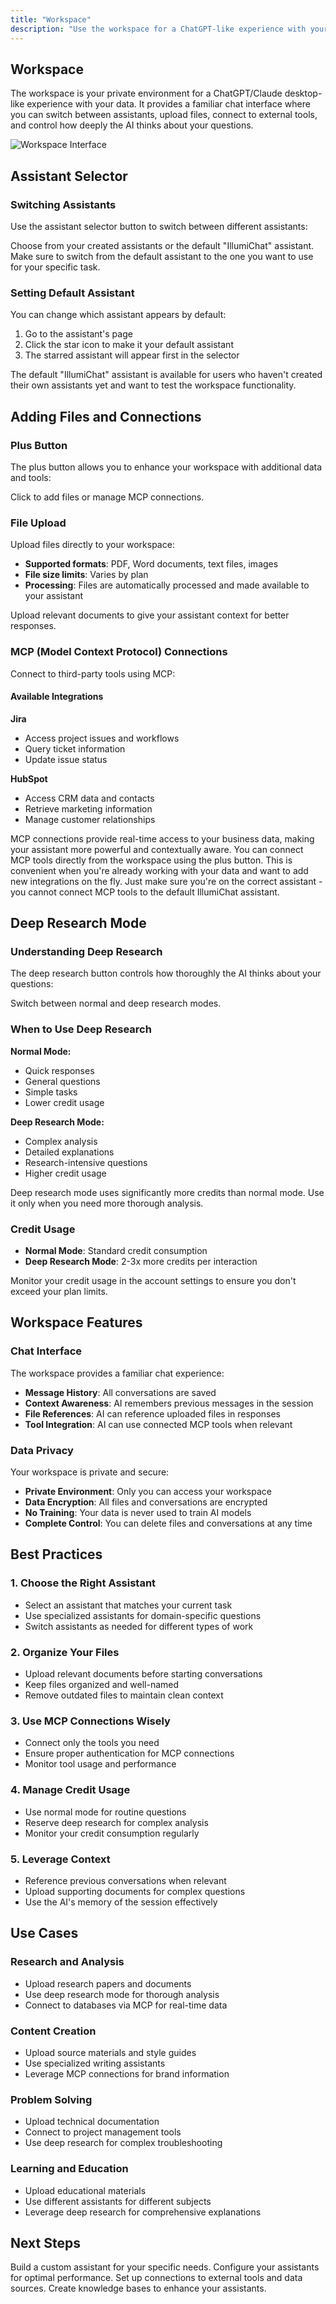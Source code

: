 ```yaml
---
title: "Workspace"
description: "Use the workspace for a ChatGPT-like experience with your data and assistants"
---
```


## Workspace

The workspace is your private environment for a ChatGPT/Claude desktop-like experience with your data. It provides a familiar chat interface where you can switch between assistants, upload files, connect to external tools, and control how deeply the AI thinks about your questions.

![Workspace Interface](/images/workspace-screenshots/add-files-and-mcp.png)

## Assistant Selector

### Switching Assistants

Use the assistant selector button to switch between different assistants:

<ParamField body="assistant_selector" type="dropdown">
Choose from your created assistants or the default "IllumiChat" assistant.
</ParamField>

<Tip>
Make sure to switch from the default assistant to the one you want to use for your specific task.
</Tip>

### Setting Default Assistant

You can change which assistant appears by default:

1. Go to the assistant's page
2. Click the star icon to make it your default assistant
3. The starred assistant will appear first in the selector

<Info>
The default "IllumiChat" assistant is available for users who haven't created their own assistants yet and want to test the workspace functionality.
</Info>

## Adding Files and Connections

### Plus Button

The plus button allows you to enhance your workspace with additional data and tools:

<ParamField body="plus_button" type="button">
Click to add files or manage MCP connections.
</ParamField>

### File Upload

Upload files directly to your workspace:

- **Supported formats**: PDF, Word documents, text files, images
- **File size limits**: Varies by plan
- **Processing**: Files are automatically processed and made available to your assistant

<Tip>
Upload relevant documents to give your assistant context for better responses.
</Tip>

### MCP (Model Context Protocol) Connections

Connect to third-party tools using MCP:

#### Available Integrations

**Jira**
- Access project issues and workflows
- Query ticket information
- Update issue status

**HubSpot**
- Access CRM data and contacts
- Retrieve marketing information
- Manage customer relationships

<Info>
MCP connections provide real-time access to your business data, making your assistant more powerful and contextually aware.
</Info>

<Tip>
You can connect MCP tools directly from the workspace using the plus button. This is convenient when you're already working with your data and want to add new integrations on the fly. Just make sure you're on the correct assistant - you cannot connect MCP tools to the default IllumiChat assistant.
</Tip>

## Deep Research Mode

### Understanding Deep Research

The deep research button controls how thoroughly the AI thinks about your questions:

<ParamField body="deep_research" type="toggle">
Switch between normal and deep research modes.
</ParamField>

### When to Use Deep Research

**Normal Mode:**
- Quick responses
- General questions
- Simple tasks
- Lower credit usage

**Deep Research Mode:**
- Complex analysis
- Detailed explanations
- Research-intensive questions
- Higher credit usage

<Warning>
Deep research mode uses significantly more credits than normal mode. Use it only when you need more thorough analysis.
</Warning>

### Credit Usage

- **Normal Mode**: Standard credit consumption
- **Deep Research Mode**: 2-3x more credits per interaction

<Tip>
Monitor your credit usage in the account settings to ensure you don't exceed your plan limits.
</Tip>

## Workspace Features

### Chat Interface

The workspace provides a familiar chat experience:

- **Message History**: All conversations are saved
- **Context Awareness**: AI remembers previous messages in the session
- **File References**: AI can reference uploaded files in responses
- **Tool Integration**: AI can use connected MCP tools when relevant

### Data Privacy

Your workspace is private and secure:

- **Private Environment**: Only you can access your workspace
- **Data Encryption**: All files and conversations are encrypted
- **No Training**: Your data is never used to train AI models
- **Complete Control**: You can delete files and conversations at any time

## Best Practices

### 1. Choose the Right Assistant

- Select an assistant that matches your current task
- Use specialized assistants for domain-specific questions
- Switch assistants as needed for different types of work

### 2. Organize Your Files

- Upload relevant documents before starting conversations
- Keep files organized and well-named
- Remove outdated files to maintain clean context

### 3. Use MCP Connections Wisely

- Connect only the tools you need
- Ensure proper authentication for MCP connections
- Monitor tool usage and performance

### 4. Manage Credit Usage

- Use normal mode for routine questions
- Reserve deep research for complex analysis
- Monitor your credit consumption regularly

### 5. Leverage Context

- Reference previous conversations when relevant
- Upload supporting documents for complex questions
- Use the AI's memory of the session effectively

## Use Cases

### Research and Analysis
- Upload research papers and documents
- Use deep research mode for thorough analysis
- Connect to databases via MCP for real-time data

### Content Creation
- Upload source materials and style guides
- Use specialized writing assistants
- Leverage MCP connections for brand information

### Problem Solving
- Upload technical documentation
- Connect to project management tools
- Use deep research for complex troubleshooting

### Learning and Education
- Upload educational materials
- Use different assistants for different subjects
- Leverage deep research for comprehensive explanations

## Next Steps

<CardGroup cols={2}>
<Card title="Create Your First Assistant" icon="plus" href="/user-guide/creating-assistants">
  Build a custom assistant for your specific needs.
</Card>

<Card title="Assistant Configuration" icon="settings" href="/user-guide/assistant-configuration">
  Configure your assistants for optimal performance.
</Card>

<Card title="MCP Integrations" icon="plug" href="/integrations/mcp-overview">
  Set up connections to external tools and data sources.
</Card>

<Card title="Knowledge Base Setup" icon="database" href="/user-guide/creating-knowledge-bases">
  Create knowledge bases to enhance your assistants.
</Card>
</CardGroup>
